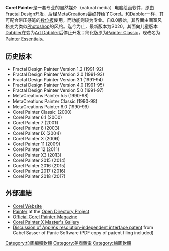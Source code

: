 {{Infobox Software 
|  name = Corel Painter 
|  screenshot =
|  caption = 
|  developer = [[Corel|Corel]]
| latest release version = Corel Painter 2015
| latest release date    = {{release date and age|2014|08|12}}
| operating system       = [[Mac_OS_X|Mac OS X]]，[[Microsoft_Windows|Microsoft Windows]]
| genre = [[位图图像编辑器|位图图像编辑器]] 
|  license = [[專有軟件|專有]] 
|  website = [http://www.corel.com Corel 主頁] 
|}}

'''Corel Painter'''是一套专业的自然媒介（natural media）电脑绘画软件，原由[[Fractal_Design|Fractal Design]]开发，后经[[MetaCreations|MetaCreations]]最终转给了[[Corel|Corel]]。和[[Dabbler|Dabbler]]一样，其可配合带压感笔的[[数位绘图板|数位板]]使用，而功能则较为专业。自8.0版始，其界面由画室风格变为类似[[Photoshop|Photoshop]]的风格。迄今为止，最新版本为2020。其面向儿童版本[[Dabbler|Dabbler]]在变为[[Art_Dabbler|Art Dabbler]]后停止开发；简化版原为[[Painter_Classic|Painter Classic]]，现改名为[[Painter_Essentials|Painter Essentials]]。

== 历史版本 ==
*Fractal Design Painter Version 1.2 (1991-92)   
*Fractal Design Painter Version 2.0 (1991-93)
*Fractal Design Painter Version 3.1 (1991-94) 
*Fractal Design Painter Version 4.0 (1991-95) 
*Fractal Design Painter Version 5.0 (1991-97)
*MetaCreations Painter 5.5 (1990-98)
*MetaCreations Painter Classic (1990-98)
*MetaCreations Painter 6.0 (1990-99)
*Corel Painter Classic (2000)
*Corel Painter 6.1 (2000)
*Corel Painter 7 (2001)
*Corel Painter 8 (2003)
*Corel Painter IX (2004)
*Corel Painter X (2006)
*Corel Painter 11 (2009)
*Corel Painter 12 (2011)
*Corel Painter X3 (2013)
*Corel Painter 2015 (2014)
*Corel Painter 2016 (2015)
*Corel Painter 2017 (2016)
*Corel Painter 2018 (2017)

== 外部連結 ==
*[http://www.corel.com Corel Website]{{Wayback|url=http://www.corel.com/ |date=20060927144040 }}
*[https://web.archive.org/web/20071109050518/http://www.dmoz.org/Computers/Software/Graphics/Image_Editing/Painter/ Painter] at the [[Open_Directory_Project|Open Directory Project]]
*[http://www.paintermagazine.co.uk Official Corel Painter Magazine]{{Wayback|url=http://www.paintermagazine.co.uk/ |date=20170103070412 }}
*[http://apps.corel.com/painterx/us/gallery_artwork.html Corel Painter X Master's Gallery]{{Wayback|url=http://apps.corel.com/painterx/us/gallery_artwork.html |date=20090316041953 }}
*[http://www.cabel.name/2007/01/apples-next-generation-themes.html Discussion of Apple's resolution-independent interface patent]{{Wayback|url=http://www.cabel.name/2007/01/apples-next-generation-themes.html |date=20090312011556 }} from Cabel Sasser of Panic Software (PDF copy of patent filing included)

[[Category:位圖編輯軟體|Category:位圖編輯軟體]]
[[Category:美商藝電|Category:美商藝電]]
[[Category:繪圖軟體|Category:繪圖軟體]]